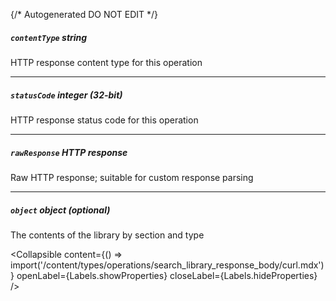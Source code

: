 {/* Autogenerated DO NOT EDIT  */}

##### `contentType` _string_
HTTP response content type for this operation

---
##### `statusCode` _integer (32-bit)_
HTTP response status code for this operation

---
##### `rawResponse` _HTTP response_
Raw HTTP response; suitable for custom response parsing

---
##### `object` _object (optional)_
The contents of the library by section and type

<Collapsible content={() => import('/content/types/operations/search_library_response_body/curl.mdx')} openLabel={Labels.showProperties} closeLabel={Labels.hideProperties} />



